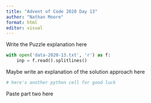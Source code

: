 ```yaml
---
title: "Advent of Code 2020 Day 13"
author: "Nathan Moore"
format: html
editor: visual
---
```


Write the Puzzle explanation here

```python

with open('data-2020-13.txt', 'r') as f:
    inp = f.read().splitlines()

```

Maybe write an explanation of the solution approach here

```python
# here's another python cell for good luck

```

Paste part two here
